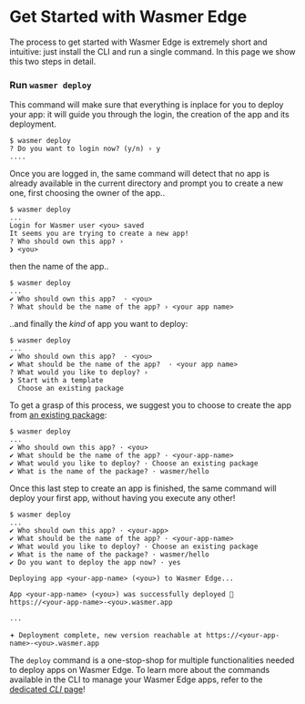 
# Get Started with Wasmer Edge

The process to get started with Wasmer Edge is extremely short and intuitive: just install 
the CLI and run a single command. In this page we show this two steps in detail. 

<Steps>
 
<Install />

### Run `wasmer deploy`
This command will make sure that everything is inplace for you to deploy your
app: it will guide you through the login, the creation of the app and its deployment.

```shell
$ wasmer deploy                                             
? Do you want to login now? (y/n) › y 
....
```

Once you are logged in, the same command will detect that no app is already
available in the current directory and prompt you to create a new one, first choosing the owner 
of the app..

```shell
$ wasmer deploy                                             
...
Login for Wasmer user <you> saved
It seems you are trying to create a new app!
? Who should own this app? ›
❯ <you> 
```

then the name of the app..

```shell
$ wasmer deploy                                             
...
✔ Who should own this app?  · <you>
? What should be the name of the app? › <your app name> 
````

..and finally the _kind_ of app you want to deploy:
```shell
$ wasmer deploy                                             
...
✔ Who should own this app?  · <you>
✔ What should be the name of the app?  · <your app name> 
? What would you like to deploy? ›
❯ Start with a template
  Choose an existing package
```

To get a grasp of this process, we suggest you to choose to create the app from 
[an existing package](https://wasmer.io/wasmer/hello): 

```shell
$ wasmer deploy                                             
...
✔ Who should own this app? · <you> 
✔ What should be the name of the app? · <your-app-name> 
✔ What would you like to deploy? · Choose an existing package
✔ What is the name of the package? · wasmer/hello
```

Once this last step to create an app is finished, the same command will deploy
your first app, without having you execute any other!

```shell
$ wasmer deploy                                             
...
✔ Who should own this app? · <your-app> 
✔ What should be the name of the app? · <your-app-name> 
✔ What would you like to deploy? · Choose an existing package
✔ What is the name of the package? · wasmer/hello
✔ Do you want to deploy the app now? · yes

Deploying app <your-app-name> (<you>) to Wasmer Edge...

App <your-app-name> (<you>) was successfully deployed 🚀
https://<your-app-name>-<you>.wasmer.app

...

𖥔 Deployment complete, new version reachable at https://<your-app-name>-<you>.wasmer.app
```

</Steps>

The `deploy` command is a one-stop-shop for multiple functionalities needed to
deploy apps on Wasmer Edge. To learn more about the commands available in the
CLI to manage your Wasmer Edge apps, refer to the [dedicated _CLI_
page](/edge/cli)!
